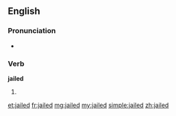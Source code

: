 ==English==

===Pronunciation===
* {{IPA|/dʒeɪld/}}

===Verb===
'''jailed'''

# {{past of|[[jail]]}}

[[et:jailed]]
[[fr:jailed]]
[[mg:jailed]]
[[my:jailed]]
[[simple:jailed]]
[[zh:jailed]]